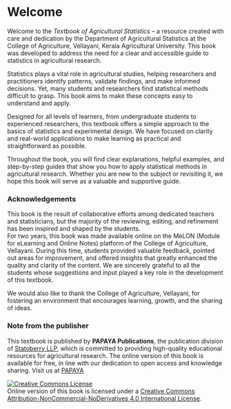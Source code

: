 # Welcome {.unnumbered}

Welcome to the *Textbook of Agricultural Statistics* – a resource created with care and dedication by the Department of Agricultural Statistics at the College of Agriculture, Vellayani, Kerala Agricultural University. This book was developed to address the need for a clear and accessible guide to statistics in agricultural research.

Statistics plays a vital role in agricultural studies, helping researchers and practitioners identify patterns, validate findings, and make informed decisions. Yet, many students and researchers find statistical methods difficult to grasp. This book aims to make these concepts easy to understand and apply.

Designed for all levels of learners, from undergraduate students to experienced researchers, this textbook offers a simple approach to the basics of statistics and experimental design. We have focused on clarity and real-world applications to make learning as practical and straightforward as possible.

Throughout the book, you will find clear explanations, helpful examples, and step-by-step guides that show you how to apply statistical methods in agricultural research. Whether you are new to the subject or revisiting it, we hope this book will serve as a valuable and supportive guide.

### Acknowledgements

This book is the result of collaborative efforts among dedicated teachers and statisticians, but the majority of the reviewing, editing, and refinement has been inspired and shaped by the students.\
For two years, this book was made available online on the MeLON (Module for eLearning and Online Notes) platform of the College of Agriculture, Vellayani. During this time, students provided valuable feedback, pointed out areas for improvement, and offered insights that greatly enhanced the quality and clarity of the content. We are sincerely grateful to all the students whose suggestions and input played a key role in the development of this textbook.

We would also like to thank the College of Agriculture, Vellayani, for fostering an environment that encourages learning, growth, and the sharing of ideas.

### Note from the publisher

This textbook is published by **PAPAYA Publications**, the publication division of [Statoberry LLP](https://www.statoberry.com/), which is committed to providing high-quality educational resources for agricultural research. The online version of this book is available for free, in line with our dedication to open access and knowledge sharing. Visit us at [PAPAYA](https://www.statoberry.com/papaya)

```{=html}
<a rel="license" href="http://creativecommons.org/licenses/by-nc-nd/4.0/"><img alt="Creative Commons License" style="border-width:0" src="https://i.creativecommons.org/l/by-nc-nd/4.0/88x31.png" /></a><br />Online version of this book is licensed under a <a rel="license" href="http://creativecommons.org/licenses/by-nc-nd/4.0/">Creative Commons Attribution-NonCommercial-NoDerivatives 4.0 International License</a>.
```
